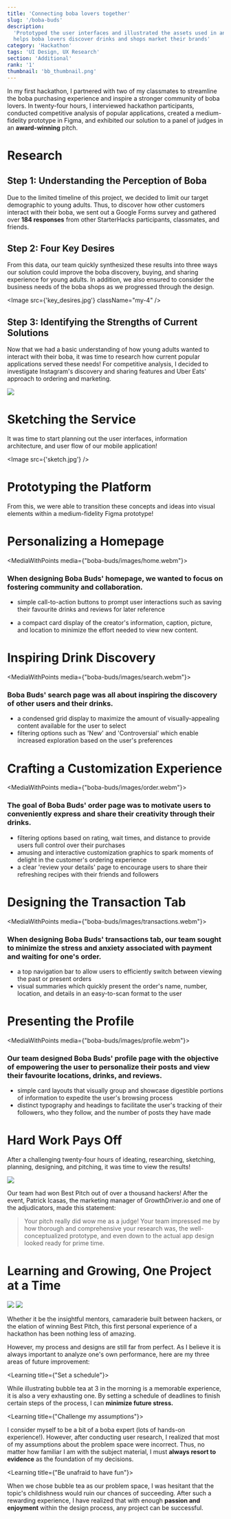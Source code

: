 ```yaml
---
title: 'Connecting boba lovers together'
slug: '/boba-buds'
description:
  'Prototyped the user interfaces and illustrated the assets used in an app that
  helps boba lovers discover drinks and shops market their brands'
category: 'Hackathon'
tags: 'UI Design, UX Research'
section: 'Additional'
rank: '1'
thumbnail: 'bb_thumbnail.png'
---
```



In my first hackathon, I partnered with two of my classmates to streamline the
boba purchasing experience and inspire a stronger community of boba lovers. In
twenty-four hours, I interviewed hackathon participants, conducted competitive
analysis of popular applications, created a medium-fidelity prototype in Figma,
and exhibited our solution to a panel of judges in an **award-winning** pitch.

# Research

## Step 1: Understanding the Perception of Boba

Due to the limited timeline of this project, we decided to limit our target
demographic to young adults. Thus, to discover how other customers interact with
their boba, we sent out a Google Forms survey and gathered over **184
responses** from other StarterHacks participants, classmates, and friends.

<div className="grid grid-cols-2 gap-10 my-4">
  <PieChart
    title={'Have you had bubble tea in the last 3 days?'}
    data={[
      { title: 'Yes', value: 123, color: '#2194BB' },
      { title: 'No', value: 61, color: '#9E2875' },
    ]}
  />
  <PieChart
    title={'Do you like trying new flavours of bubble tea?'}
    data={[
      { title: 'Yes', value: 137, color: '#2194BB' },
      { title: 'No', value: 47, color: '#9E2875' },
    ]}
  />
  <PieChart
    title={'Has a long line every deterred you from buying bubble tea?'}
    data={[
      { title: 'Yes', value: 147, color: '#2194BB' },
      { title: 'No', value: 37, color: '#9E2875' },
    ]}
  />
  <PieChart
    title={'Have you ever posted about bubble tea on social media?'}
    data={[
      { title: 'Yes', value: 97, color: '#2194BB' },
      { title: 'No', value: 37, color: '#9E2875' },
    ]}
  />

</div>

## Step 2: Four Key Desires

From this data, our team quickly synthesized these results into three ways our
solution could improve the boba discovery, buying, and sharing experience for
young adults. In addition, we also ensured to consider the business needs of the
boba shops as we progressed through the design.

<Image src={'key_desires.jpg'} className="my-4" />

## Step 3: Identifying the Strengths of Current Solutions

Now that we had a basic understanding of how young adults wanted to interact
with their boba, it was time to research how current popular applications served
these needs! For competitive analysis, I decided to investigate Instagram's
discovery and sharing features and Uber Eats' approach to ordering and
marketing.

<FullBleed>
  <Image src={'current_solutions.png'} className="my-4" />
</FullBleed>

# Sketching the Service

It was time to start planning out the user interfaces, information architecture,
and user flow of our mobile application!

<Image src={'sketch.jpg'} />

# Prototyping the Platform

From this, we were able to transition these concepts and ideas into visual
elements within a medium-fidelity Figma prototype!

<FullBleed>
  <FigmaEmbed
    src={
      'https://www.figma.com/embed?embed_host=share&url=https%3A%2F%2Fwww.figma.com%2Ffile%2FGk9SC3UWvaySV8X4spOFKg%2FStarterHacks-2020%3Fnode-id%3D0%253A1'
    }
  />
</FullBleed>

# Personalizing a Homepage

<MediaWithPoints media={"boba-buds/images/home.webm"}>

### When designing Boba Buds' homepage, we wanted to focus on **fostering community and collaboration.**

- simple call-to-action buttons to prompt user interactions such as saving their
  favourite drinks and reviews for later reference

- a compact card display of the creator's information, caption, picture, and
  location to minimize the effort needed to view new content.

</MediaWithPoints>

# Inspiring Drink Discovery

<MediaWithPoints media={"boba-buds/images/search.webm"}>

### Boba Buds' search page was all about **inspiring the discovery of other users and their drinks.**

- a condensed grid display to maximize the amount of visually-appealing content
  available for the user to select
- filtering options such as 'New' and 'Controversial' which enable increased
  exploration based on the user's preferences

</MediaWithPoints>

# Crafting a Customization Experience

<MediaWithPoints media={"boba-buds/images/order.webm"}>

### The goal of Boba Buds' order page was to motivate users to conveniently **express and share their creativity** through their drinks.

- filtering options based on rating, wait times, and distance to provide users
  full control over their purchases
- amusing and interactive customization graphics to spark moments of delight in
  the customer's ordering experience
- a clear 'review your details' page to encourage users to share their
  refreshing recipes with their friends and followers

</MediaWithPoints>

# Designing the Transaction Tab

<MediaWithPoints media={"boba-buds/images/transactions.webm"}>

### When designing Boba Buds' transactions tab, our team sought to **minimize the stress and anxiety** associated with payment and waiting for one's order.

- a top navigation bar to allow users to efficiently switch between viewing the
  past or present orders
- visual summaries which quickly present the order's name, number, location, and
  details in an easy-to-scan format to the user

</MediaWithPoints>

# Presenting the Profile

<MediaWithPoints media={"boba-buds/images/profile.webm"}>

### Our team designed Boba Buds' profile page with the objective of **empowering the user to personalize** their posts and view their favourite locations, drinks, and reviews.

- simple card layouts that visually group and showcase digestible portions of
  information to expedite the user's browsing process
- distinct typography and headings to facilitate the user's tracking of their
  followers, who they follow, and the number of posts they have made

</MediaWithPoints>

# Hard Work Pays Off

After a challenging twenty-four hours of ideating, researching, sketching,
planning, designing, and pitching, it was time to view the results!

<Image src="bb_win.jpg" className="my-4" />

Our team had won Best Pitch out of over a thousand hackers! After the event,
Patrick Icasas, the marketing manager of GrowthDriver.io and one of the
adjudicators, made this statement:

> Your pitch really did wow me as a judge! Your team impressed me by how
> thorough and comprehensive your research was, the well-conceptualized
> prototype, and even down to the actual app design looked ready for prime time.

# Learning and Growing, One Project at a Time

<Image src="bb_syde.jpg" className="my-4" />

<Image src="starterhacks.jpg" className="my-4" />

Whether it be the insightful mentors, camaraderie built between hackers, or the
elation of winning Best Pitch, this first personal experience of a hackathon has
been nothing less of amazing.

However, my process and designs are still far from perfect. As I believe it is
always important to analyze one's own performance, here are my three areas of
future improvement:

<div className="divide-y divide-gray200">

  <Learning title={"Set a schedule"}>

While illustrating bubble tea at 3 in the morning is a memorable experience, it
is also a very exhausting one. By setting a schedule of deadlines to finish
certain steps of the process, I can **minimize future stress.**

  </Learning>

  <Learning title={"Challenge my assumptions"}>

I consider myself to be a bit of a boba expert (lots of hands-on experience!).
However, after conducting user research, I realized that most of my assumptions
about the problem space were incorrect. Thus, no matter how familiar I am with
the subject material, I must **always resort to evidence** as the foundation of
my decisions.

  </Learning>

  <Learning title={"Be unafraid to have fun"}>

When we chose bubble tea as our problem space, I was hesitant that the topic's
childishness would ruin our chances of succeeding. After such a rewarding
experience, I have realized that with enough **passion and enjoyment** within
the design process, any project can be successful.

  </Learning>

</div>
